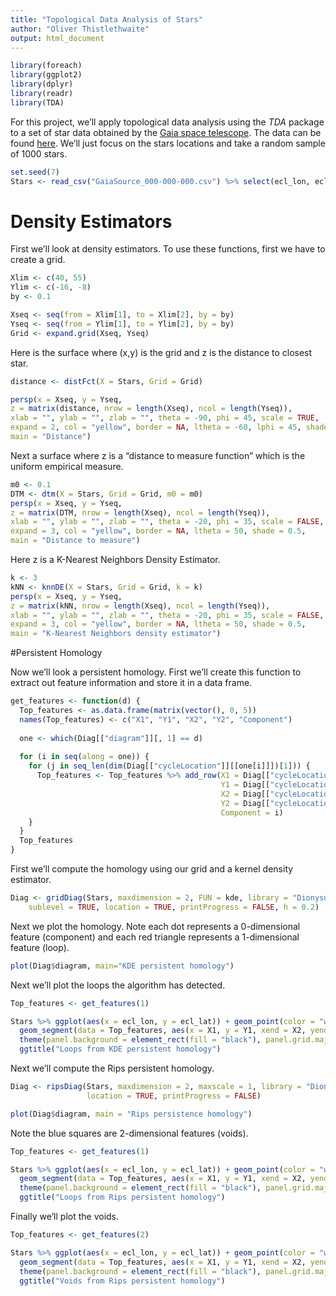```yaml
---
title: "Topological Data Analysis of Stars"
author: "Oliver Thistlethwaite"
output: html_document
---
```


```r
library(foreach)
library(ggplot2)
library(dplyr)
library(readr)
library(TDA)
```

For this project, we'll apply topological data analysis using the *TDA* package to a set of star data obtained by the [Gaia space telescope](http://sci.esa.int/gaia/). The data can be found [here](http://cdn.gea.esac.esa.int/Gaia/gaia_source/csv/). We'll just focus on the stars locations and take a random sample of 1000 stars.

```r

set.seed(7)
Stars <- read_csv("GaiaSource_000-000-000.csv") %>% select(ecl_lon, ecl_lat) %>% sample_n(1000)

```

# Density Estimators

First we'll look at density estimators. To use these functions, first we have to create a grid.

```r

Xlim <- c(40, 55)
Ylim <- c(-16, -8)
by <- 0.1

Xseq <- seq(from = Xlim[1], to = Xlim[2], by = by)
Yseq <- seq(from = Ylim[1], to = Ylim[2], by = by)
Grid <- expand.grid(Xseq, Yseq)

```

Here is the surface where (x,y) is the grid and z is the distance to closest star.

```r

distance <- distFct(X = Stars, Grid = Grid)

persp(x = Xseq, y = Yseq,
z = matrix(distance, nrow = length(Xseq), ncol = length(Yseq)),
xlab = "", ylab = "", zlab = "", theta = -90, phi = 45, scale = TRUE,
expand = 2, col = "yellow", border = NA, ltheta = -60, lphi = 45, shade = 1,
main = "Distance")


```

Next a surface where z is a "distance to measure function" which is the uniform empirical measure.

```r
m0 <- 0.1
DTM <- dtm(X = Stars, Grid = Grid, m0 = m0)
persp(x = Xseq, y = Yseq,
z = matrix(DTM, nrow = length(Xseq), ncol = length(Yseq)),
xlab = "", ylab = "", zlab = "", theta = -20, phi = 35, scale = FALSE,
expand = 3, col = "yellow", border = NA, ltheta = 50, shade = 0.5,
main = "Distance to measure")
```

Here z is a K-Nearest Neighbors Density Estimator.

```r
k <- 3
kNN <- knnDE(X = Stars, Grid = Grid, k = k)
persp(x = Xseq, y = Yseq,
z = matrix(kNN, nrow = length(Xseq), ncol = length(Yseq)),
xlab = "", ylab = "", zlab = "", theta = -20, phi = 35, scale = FALSE,
expand = 3, col = "yellow", border = NA, ltheta = 50, shade = 0.5,
main = "K-Nearest Neighbors density estimator")
```

#Persistent Homology

Now we'll look a persistent homology. First we'll create this function to extract out feature information and store it in a data frame.

```r

get_features <- function(d) {
  Top_features <- as.data.frame(matrix(vector(), 0, 5))
  names(Top_features) <- c("X1", "Y1", "X2", "Y2", "Component")
  
  one <- which(Diag[["diagram"]][, 1] == d)
  
  for (i in seq(along = one)) {
    for (j in seq_len(dim(Diag[["cycleLocation"]][[one[i]]])[1])) {
      Top_features <- Top_features %>% add_row(X1 = Diag[["cycleLocation"]][[one[i]]][j, 1, 1],
                                               Y1 = Diag[["cycleLocation"]][[one[i]]][j, 1, 2],
                                               X2 = Diag[["cycleLocation"]][[one[i]]][j, 2, 1],
                                               Y2 = Diag[["cycleLocation"]][[one[i]]][j, 2, 2],
                                               Component = i)
    }
  }
  Top_features
}

```

First we'll compute the homology using our grid and a kernel density estimator.

```r

Diag <- gridDiag(Stars, maxdimension = 2, FUN = kde, library = "Dionysus", lim = cbind(Xlim, Ylim), by = by,
    sublevel = TRUE, location = TRUE, printProgress = FALSE, h = 0.2)

```

Next we plot the homology. Note each dot represents a 0-dimensional feature (component) and each red triangle represents a 1-dimensional feature (loop).

```r
plot(Diag$diagram, main="KDE persistent homology")
```

Next we'll plot the loops the algorithm has detected.

```r
Top_features <- get_features(1)

Stars %>% ggplot(aes(x = ecl_lon, y = ecl_lat)) + geom_point(color = "white", size = 0.3) + 
  geom_segment(data = Top_features, aes(x = X1, y = Y1, xend = X2, yend = Y2, color = as.factor(Component)))  +
  theme(panel.background = element_rect(fill = "black"), panel.grid.major = element_blank(), panel.grid.minor = element_blank(), legend.position="none") +
  ggtitle("Loops from KDE persistent homology")

```

Next we'll compute the Rips persistent homology.

```r

Diag <- ripsDiag(Stars, maxdimension = 2, maxscale = 1, library = "Dionysus",
                 location = TRUE, printProgress = FALSE)

plot(Diag$diagram, main = "Rips persistence homology")

```

Note the blue squares are 2-dimensional features (voids).

```r

Top_features <- get_features(1)

Stars %>% ggplot(aes(x = ecl_lon, y = ecl_lat)) + geom_point(color = "white", size = 0.3) + 
  geom_segment(data = Top_features, aes(x = X1, y = Y1, xend = X2, yend = Y2, color = as.factor(Component)))  +
  theme(panel.background = element_rect(fill = "black"), panel.grid.major = element_blank(), panel.grid.minor = element_blank(), legend.position="none") +
  ggtitle("Loops from Rips persistent homology")

```

Finally we'll plot the voids.

```r

Top_features <- get_features(2)

Stars %>% ggplot(aes(x = ecl_lon, y = ecl_lat)) + geom_point(color = "white", size = 0.3) + 
  geom_segment(data = Top_features, aes(x = X1, y = Y1, xend = X2, yend = Y2, color = as.factor(Component)))  +
  theme(panel.background = element_rect(fill = "black"), panel.grid.major = element_blank(), panel.grid.minor = element_blank(), legend.position="none") +
  ggtitle("Voids from Rips persistent homology")

```





